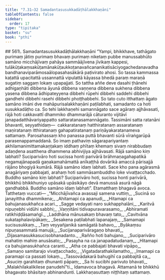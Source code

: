 ```yaml
---
title: "7.31–32 Samadantasusukkadāṭhālakkhaṇāni"
tableOfContents: false
sidebar:
  order: 17
type: "tipitaka"
basket: "su"
book: "pthi"
---
```



<DynamicBreadcrumb />

<Paragraph type="center" book="pthi">
## 561\. Samadantasusukkadāṭhālakkhaṇāni
</Paragraph>

<Division number="240" book="pthi">

<Paragraph number="562" book="pthi">
“Yampi, bhikkhave, tathāgato purimaṃ jātiṃ purimaṃ bhavaṃ purimaṃ niketaṃ pubbe manussabhūto samāno micchājīvaṃ pahāya sammāājīvena jīvikaṃ kappesi, tulākūṭakaṃsakūṭamānakūṭaukkoṭanavañcananikatisāciyogachedanavadhabandhanaviparāmosaālopasahasākārā paṭivirato ahosi. So tassa kammassa kaṭattā upacitattā ussannattā vipulattā kāyassa bhedā paraṃ maraṇā sugatiṃ saggaṃ lokaṃ upapajjati. So tattha aññe deve dasahi ṭhānehi adhigaṇhāti dibbena āyunā dibbena vaṇṇena dibbena sukhena dibbena yasena dibbena ādhipateyyena dibbehi rūpehi dibbehi saddehi dibbehi gandhehi dibbehi rasehi dibbehi phoṭṭhabbehi. So tato cuto itthattaṃ āgato samāno imāni dve mahāpurisalakkhaṇāni paṭilabhati, samadanto ca hoti susukkadāṭho ca.
</Paragraph>

<Paragraph number="563" book="pthi">
So tehi lakkhaṇehi samannāgato sace agāraṃ ajjhāvasati, rājā hoti cakkavattī dhammiko dhammarājā cāturanto vijitāvī janapadatthāvariyappatto sattaratanasamannāgato. Tassimāni satta ratanāni bhavanti, seyyathidaṃ—  cakkaratanaṃ hatthiratanaṃ assaratanaṃ maṇiratanaṃ itthiratanaṃ gahapatiratanaṃ pariṇāyakaratanameva sattamaṃ. Parosahassaṃ kho panassa puttā bhavanti sūrā vīraṅgarūpā parasenappamaddanā. So imaṃ pathaviṃ sāgarapariyantaṃ akhilamanimittamakaṇṭakaṃ iddhaṃ phītaṃ khemaṃ sivaṃ nirabbudaṃ adaṇḍena asatthena dhammena abhivijiya ajjhāvasati. Rājā samāno kiṃ labhati? Suciparivāro hoti sucissa honti parivārā brāhmaṇagahapatikā negamajānapadā gaṇakamahāmattā anīkaṭṭhā dovārikā amaccā pārisajjā rājāno bhogiyā kumārā. Rājā samāno idaṃ labhati.
</Paragraph>

<Paragraph number="564" book="pthi">
Sace kho pana agārasmā anagāriyaṃ pabbajati, arahaṃ hoti sammāsambuddho loke vivaṭṭacchado. Buddho samāno kiṃ labhati? Suciparivāro hoti, sucissa honti parivārā, bhikkhū bhikkhuniyo upāsakā upāsikāyo devā manussā asurā nāgā gandhabbā. Buddho samāno idaṃ labhati”. Etamatthaṃ bhagavā avoca.
</Paragraph>

</Division>
<Division number="241" book="pthi">

<Paragraph number="565" book="pthi">
Tatthetaṃ vuccati—
</Paragraph>

<Paragraph number="566" type="verses" book="pthi">
_“Micchājīvañca avassaji samena vuttiṃ,_  
_Sucinā so janayittha dhammikena;_  
_Ahitamapi ca apanudi,_  
_Hitamapi ca bahujanasukhañca acari._  

</Paragraph>

<Paragraph number="567" type="verses" book="pthi">
_Sagge vedayati naro sukhapphalāni,_  
_Karitvā nipuṇebhi vidūhi sabbhi;_  
_Vaṇṇitāni tidivapuravarasamo,_  
_Abhiramati ratikhiḍḍāsamaṅgī._  

</Paragraph>

<Paragraph number="568" type="verses" book="pthi">
_Laddhāna mānusakaṃ bhavaṃ tato,_  
_Cavitvāna sukataphalavipākaṃ;_  
_Sesakena paṭilabhati lapanajaṃ,_  
_Samamapi sucisusukkaṃ._  

</Paragraph>

<Paragraph number="569" type="verses" book="pthi">
_Taṃ veyyañjanikā samāgatā bahavo,_  
_Byākaṃsu nipuṇasammatā manujā;_  
_Sucijanaparivāragaṇo bhavati,_  
_Dijasamasukkasucisobhanadanto._  

</Paragraph>

<Paragraph number="570" type="verses" book="pthi">
_Rañño hoti bahujano,_  
_Suciparivāro mahatiṃ mahiṃ anusāsato;_  
_Pasayha na ca janapadatudanaṃ,_  
_Hitamapi ca bahujanasukhañca caranti._  

</Paragraph>

<Paragraph number="571" type="verses" book="pthi">
_Atha ce pabbajati bhavati vipāpo,_  
_Samaṇo samitarajo vivaṭṭacchado;_  
_Vigatadarathakilamatho,_  
_Imamapi ca paramapi ca passati lokaṃ._  

</Paragraph>

<Paragraph number="572" type="verses" book="pthi">
_Tassovādakarā bahugihī ca pabbajitā ca,_  
_Asuciṃ garahitaṃ dhunanti pāpaṃ;_  
_Sa hi sucibhi parivuto bhavati,_  
_Malakhilakalikilese panudehī”ti._  

</Paragraph>

<Paragraph number="573" book="pthi">
Idamavoca bhagavā. Attamanā te bhikkhū bhagavato bhāsitaṃ abhinandunti.

</Paragraph>
</Division>

<Paragraph number="574" type="center" book="pthi">
Lakkhaṇasuttaṃ niṭṭhitaṃ sattamaṃ.
</Paragraph>